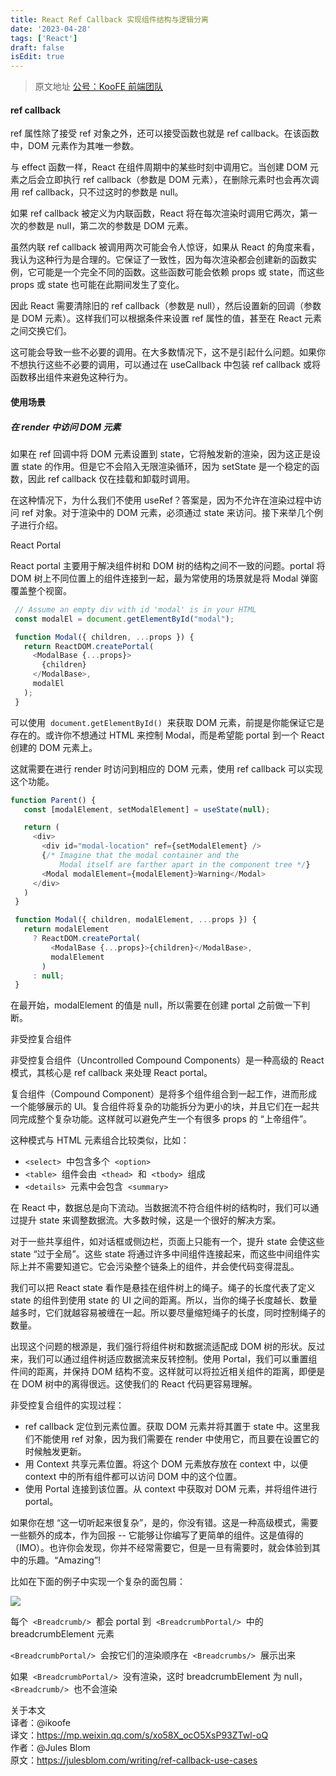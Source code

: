 ```yaml
---
title: React Ref Callback 实现组件结构与逻辑分离
date: '2023-04-28'
tags: ['React']
draft: false
isEdit: true
---
```


> 原文地址 [公号：KooFE 前端团队](https://mp.weixin.qq.com/s/xo58X_ocO5XsP93ZTwl-oQ)

#### ref callback

ref 属性除了接受 ref 对象之外，还可以接受函数也就是 ref callback。在该函数中，DOM 元素作为其唯一参数。

与 effect 函数一样，React 在组件周期中的某些时刻中调用它。当创建 DOM 元素之后会立即执行 ref callback（参数是 DOM 元素），在删除元素时也会再次调用 ref callback，只不过这时的参数是 null。

如果 ref callback 被定义为内联函数，React 将在每次渲染时调用它两次，第一次的参数是 null，第二次的参数是 DOM 元素。

虽然内联 ref callback 被调用两次可能会令人惊讶，如果从 React 的角度来看，我认为这种行为是合理的。它保证了一致性，因为每次渲染都会创建新的函数实例，它可能是一个完全不同的函数。这些函数可能会依赖 props 或 state，而这些 props 或 state 也可能在此期间发生了变化。

因此 React 需要清除旧的 ref callback（参数是 null），然后设置新的回调（参数是 DOM 元素）。这样我们可以根据条件来设置 ref 属性的值，甚至在 React 元素之间交换它们。

这可能会导致一些不必要的调用。在大多数情况下，这不是引起什么问题。如果你不想执行这些不必要的调用，可以通过在 useCallback 中包装 ref callback 或将函数移出组件来避免这种行为。

#### 使用场景

##### 在 render 中访问 DOM 元素

如果在 ref 回调中将 DOM 元素设置到 state，它将触发新的渲染，因为这正是设置 state 的作用。但是它不会陷入无限渲染循环，因为 setState 是一个稳定的函数，因此 ref callback 仅在挂载和卸载时调用。

在这种情况下，为什么我们不使用 useRef？答案是，因为不允许在渲染过程中访问 ref 对象。对于渲染中的 DOM 元素，必须通过 state 来访问。接下来举几个例子进行介绍。

React Portal

React portal 主要用于解决组件树和 DOM 树的结构之间不一致的问题。portal 将 DOM 树上不同位置上的组件连接到一起，最为常使用的场景就是将 Modal 弹窗覆盖整个视窗。

```JavaScript
 // Assume an empty div with id 'modal' is in your HTML
 const modalEl = document.getElementById("modal");

 function Modal({ children, ...props }) {
   return ReactDOM.createPortal(
     <ModalBase {...props}>
       {children}
     </ModalBase>,
     modalEl
   );
 }
```

可以使用  `document.getElementById()`  来获取 DOM 元素，前提是你能保证它是存在的。或许你不想通过 HTML 来控制 Modal，而是希望能 portal 到一个 React 创建的 DOM 元素上。

这就需要在进行 render 时访问到相应的 DOM 元素，使用 ref callback 可以实现这个功能。

```JavaScript
function Parent() {
   const [modalElement, setModalElement] = useState(null);

   return (
     <div>
       <div id="modal-location" ref={setModalElement} />
       {/* Imagine that the modal container and the
           Modal itself are farther apart in the component tree */}
       <Modal modalElement={modalElement}>Warning</Modal>
     </div>
   )
 }

 function Modal({ children, modalElement, ...props }) {
   return modalElement
     ? ReactDOM.createPortal(
         <ModalBase {...props}>{children}</ModalBase>,
         modalElement
       )
     : null;
 }
```

在最开始，modalElement 的值是 null，所以需要在创建 portal 之前做一下判断。

非受控复合组件

非受控复合组件（Uncontrolled Compound Components）是一种高级的 React 模式，其核心是 ref callback 来处理 React portal。

复合组件（Compound Component）是将多个组件组合到一起工作，进而形成一个能够展示的 UI。复合组件将复杂的功能拆分为更小的块，并且它们在一起共同完成整个复杂功能。这样就可以避免产生一个有很多 props 的 “上帝组件”。

这种模式与 HTML 元素组合比较类似，比如：

- `<select>`  中包含多个  `<option>`
- `<table>`  组件会由  `<thead>`  和  `<tbody>`  组成
- `<details>`  元素中会包含  `<summary>`

在 React 中，数据总是向下流动。当数据流不符合组件树的结构时，我们可以通过提升 state 来调整数据流。大多数时候，这是一个很好的解决方案。

对于一些共享组件，如对话框或侧边栏，页面上只能有一个，提升 state 会使这些 state “过于全局”。这些 state 将通过许多中间组件连接起来，而这些中间组件实际上并不需要知道它。它会污染整个链条上的组件，并会使代码变得混乱。

我们可以把 React state 看作是悬挂在组件树上的绳子。绳子的长度代表了定义 state 的组件到使用 state 的 UI 之间的距离。所以，当你的绳子长度越长、数量越多时，它们就越容易被缠在一起。所以要尽量缩短绳子的长度，同时控制绳子的数量。

出现这个问题的根源是，我们强行将组件树和数据流适配成 DOM 树的形状。反过来，我们可以通过组件树适应数据流来反转控制。使用 Portal，我们可以重置组件间的距离，并保持 DOM 结构不变。这样就可以将拉近相关组件的距离，即便是在 DOM 树中的离得很远。这使我们的 React 代码更容易理解。

非受控复合组件的实现过程：

- ref callback 定位到元素位置。获取 DOM 元素并将其置于 state 中。这里我们不能使用 ref 对象，因为我们需要在 render 中使用它，而且要在设置它的时候触发更新。
- 用 Context 共享元素位置。将这个 DOM 元素放存放在 context 中，以便 context 中的所有组件都可以访问 DOM 中的这个位置。
- 使用 Portal 连接到该位置。从 context 中获取对 DOM 元素，并将组件进行 portal。

如果你在想 “这一切听起来很复杂”，是的，你没有错。这是一种高级模式，需要一些额外的成本，作为回报 -- 它能够让你编写了更简单的组件。这是值得的（IMO）。也许你会发现，你并不经常需要它，但是一旦有需要时，就会体验到其中的乐趣。“Amazing”!

比如在下面的例子中实现一个复杂的面包屑：

<img src="https://mmbiz.qpic.cn/mmbiz/RqbfwXSnN36IuMKQxZm0pZnPIWJqECHicEZRr69MbDlYEITNSVH0UK0iablX8Ru8HBdicWic8dMTttWbk9StKt8ziaw/640?wx_fmt=jpeg&wxfrom=5&wx_lazy=1&wx_co=1" referrerPolicy="no-referrer"/>

每个  `<Breadcrumb/>`  都会 portal 到  `<BreadcrumbPortal/>`  中的 breadcrumbElement 元素

`<BreadcrumbPortal/>`  会按它们的渲染顺序在  `<Breadcrumbs/>`  展示出来

如果  `<BreadcrumbPortal/>`  没有渲染，这时 breadcrumbElement 为 null，`<Breadcrumb/>`  也不会渲染

关于本文  
译者：@ikoofe  
译文：https://mp.weixin.qq.com/s/xo58X_ocO5XsP93ZTwl-oQ  
作者：@Jules Blom  
原文：https://julesblom.com/writing/ref-callback-use-cases
